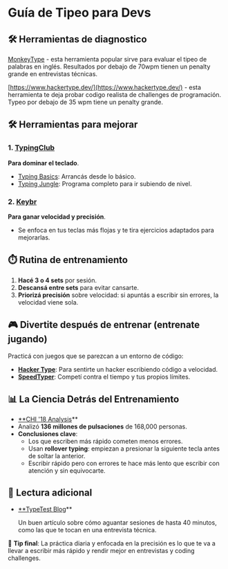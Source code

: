 

# **Guía de Tipeo para Devs**


<IREmbed src="https://www.youtube.com/embed/j-_2GWrJSnk?si=H_CVauCz0O9U4Brg"/>



## 🛠️ **Herramientas de diagnostico**

[MonkeyType](https://monkeytype.com/) - esta herramienta popular sirve para evaluar el tipeo de palabras en inglés. Resultados por debajo de 70wpm tienen un penalty grande en entrevistas técnicas.

[https://www.hackertype.dev/](https://www.hackertype.dev/) - esta herramienta te deja probar codigo realista de challenges de programación. Typeo por debajo de 35 wpm tiene un penalty grande.

## 🛠️ **Herramientas para mejorar**

### 1. [**TypingClub**](https://www.typingclub.com/)

**Para dominar el teclado**.

- [Typing Basics](https://www.edclub.com/library/typing-basics): Arrancás desde lo básico.
- [Typing Jungle](https://www.edclub.com/library/typing-jungle): Programa completo para ir subiendo de nivel.

### 2. [**Keybr**](https://www.keybr.com/)

**Para ganar velocidad y precisión**.

- Se enfoca en tus teclas más flojas y te tira ejercicios adaptados para mejorarlas.

## ⏱️ **Rutina de entrenamiento**

1. **Hacé 3 o 4 sets** por sesión.
2. **Descansá entre sets** para evitar cansarte.
3. **Priorizá precisión** sobre velocidad: si apuntás a escribir sin errores, la velocidad viene sola.

## 🎮 **Divertite después de entrenar (entrenate jugando)**

Practicá con juegos que se parezcan a un entorno de código:

- [**Hacker Type**](https://www.hackertype.dev/): Para sentirte un hacker escribiendo código a velocidad.
- [**SpeedTyper**](https://speedtyper.dev/): Competí contra el tiempo y tus propios límites.

## 📊 **La Ciencia Detrás del Entrenamiento**

- [**CHI '18 Analysis](https://userinterfaces.aalto.fi/136Mkeystrokes/resources/chi-18-analysis.pdf)**
- Analizó **136 millones de pulsaciones** de 168,000 personas.
- **Conclusiones clave**:
    - Los que escriben más rápido cometen menos errores.
    - Usan **rollover typing**: empiezan a presionar la siguiente tecla antes de soltar la anterior.
    - Escribir rápido pero con errores te hace más lento que escribir con atención y sin equivocarte.

## 📝 **Lectura adicional**

- [**TypeTest Blog](https://typetest.io/blog/)**
    
    Un buen artículo sobre cómo aguantar sesiones de hasta 40 minutos, como las que te tocan en una entrevista técnica.
    

🧠 **Tip final**: La práctica diaria y enfocada en la precisión es lo que te va a llevar a escribir más rápido y rendir mejor en entrevistas y coding challenges.
